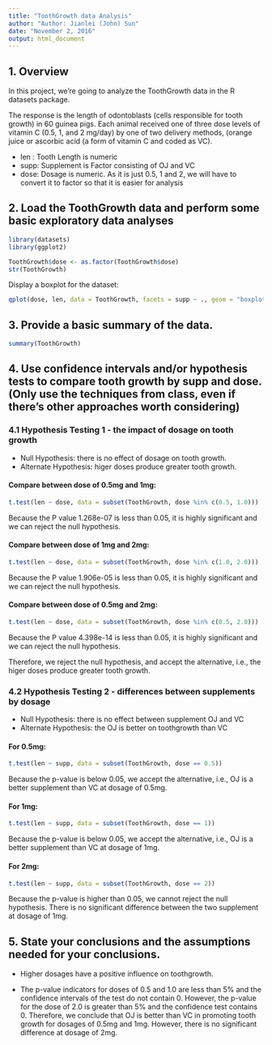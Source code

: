 ```yaml
---
title: "ToothGrowth data Analysis"
author: "Author: Jianlei (John) Sun"
date: "November 2, 2016"
output: html_document
---
```


## 1. Overview
In this project, we're going to analyze the ToothGrowth data in the R datasets package.

The response is the length of odontoblasts (cells responsible for tooth growth) in 60 guinea pigs. Each animal received one of three dose levels of vitamin C (0.5, 1, and 2 mg/day) by one of two delivery methods, (orange juice or ascorbic acid (a form of vitamin C and coded as VC).

- len : Tooth Length is numeric
- supp: Supplement is Factor consisting of OJ and VC
- dose: Dosage is numeric. As it is just 0.5, 1 and 2, we will have to convert it to factor so that it is easier for analysis

## 2. Load the ToothGrowth data and perform some basic exploratory data analyses

```r

library(datasets)
library(ggplot2)

ToothGrowth$dose <- as.factor(ToothGrowth$dose)
str(ToothGrowth)

```

Display a boxplot for the dataset:

```r

qplot(dose, len, data = ToothGrowth, facets = supp ~ ., geom = "boxplot", fill = dose, xlab = "Dose (mg/day)", ylab = "Tooth Length (mm)", main = "Boxplot of tooth length vs. dose")

```

## 3. Provide a basic summary of the data.

```r
summary(ToothGrowth)
```

## 4. Use confidence intervals and/or hypothesis tests to compare tooth growth by supp and dose. (Only use the techniques from class, even if there's other approaches worth considering)

### 4.1 Hypothesis Testing 1 - the impact of dosage on tooth growth

- Null Hypothesis: there is no effect of dosage on tooth growth.
- Alternate Hypothesis: higer doses produce greater tooth growth.

#### Compare between dose of 0.5mg and 1mg:

```r
t.test(len ~ dose, data = subset(ToothGrowth, dose %in% c(0.5, 1.0)))
```

Because the P value 1.268e-07 is less than 0.05, it is highly significant and we can reject the null hypothesis.

#### Compare between dose of 1mg and 2mg:

```r
t.test(len ~ dose, data = subset(ToothGrowth, dose %in% c(1.0, 2.0)))
```

Because the P value 1.906e-05 is less than 0.05, it is highly significant and we can reject the null hypothesis.

#### Compare between dose of 0.5mg and 2mg:

```r
t.test(len ~ dose, data = subset(ToothGrowth, dose %in% c(0.5, 2.0)))
```

Because the P value 4.398e-14 is less than 0.05, it is highly significant and we can reject the null hypothesis.

Therefore, we reject the null hypothesis, and accept the alternative, i.e., the higer doses produce greater tooth growth.

### 4.2 Hypothesis Testing 2 - differences between supplements by dosage

- Null Hypothesis: there is no effect between supplement OJ and VC
- Alternate Hypothesis: the OJ is better on toothgrowth than VC

#### For 0.5mg:

```r
t.test(len ~ supp, data = subset(ToothGrowth, dose == 0.5))
```

Because the p-value is below 0.05, we accept the alternative, i.e., OJ is a better supplement than VC at dosage of 0.5mg.

#### For 1mg:

```r
t.test(len ~ supp, data = subset(ToothGrowth, dose == 1))
```

Because the p-value is below 0.05, we accept the alternative, i.e., OJ is a better supplement than VC at dosage of 1mg.

#### For 2mg:

```r
t.test(len ~ supp, data = subset(ToothGrowth, dose == 2))
```

Because the p-value is higher than 0.05, we cannot reject the null hypothesis. There is no significant difference between the two supplement at dosage of 1mg.

## 5. State your conclusions and the assumptions needed for your conclusions.

- Higher dosages have a positive influence on toothgrowth.

- The p-value indicators for doses of 0.5 and 1.0 are less than 5% and the confidence intervals of the test do not contain 0. However, the p-value for the dose of 2.0 is greater than 5% and the confidence test contains 0. Therefore, we conclude that OJ is better than VC in promoting tooth growth for dosages of 0.5mg and 1mg. However, there is no significant difference at dosage of 2mg.


